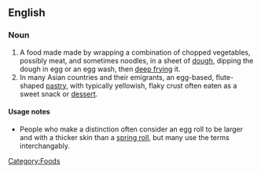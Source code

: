 ==English==

===Noun===
{{en-noun}}
{{wikipedia}}

# A food made made by wrapping a combination of chopped vegetables, possibly meat, and sometimes noodles, in a sheet of [[dough]], dipping the dough in egg or an egg wash, then [[deep frying]] it.
# In many Asian countries and their emigrants, an egg-based, flute-shaped [[pastry]], with typically yellowish, flaky crust often eaten as a sweet snack or [[dessert]].

====Usage notes====
*People who make a distinction often consider an egg roll to be larger and with a thicker skin than a [[spring roll]], but many use the terms interchangably.

[[Category:Foods]]